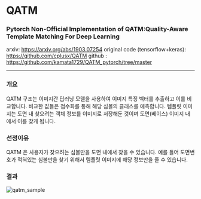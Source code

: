 
# QATM 

### Pytorch Non-Official Implementation of QATM:Quality-Aware Template Matching For Deep Learning

arxiv: https://arxiv.org/abs/1903.07254
original code (tensorflow+keras): https://github.com/cplusx/QATM
github : https://github.com/kamata1729/QATM_pytorch/tree/master

---

### 개요 

QATM 구조는 이미지간 딥러닝 모델을 사용하여 이미지 특징 벡터를 추출하고 이를 비교합니다. 비교한 값들은 점수화를 통해 해당 심볼의 클래스를 에측합니다.
템플릿 이미지는 도면 내 찾으려는 객체 정보를 이미지로 저장해둔 것이며 도면(베이스) 이미지 내에서 이를 찾게 됩니다.


### 선정이유

QATM 은 사용자가 찾으려는 심볼만을 도면 내에서 찾을 수 있습니다. 예를 들어 도면번호가 적혀있는 심볼만을 찾기 위해서 템플릿 이미지에 해당 정보만을 
줄 수 있습니다.


### 결과

![qatm_sample](https://github.com/kmu-draw/docs/assets/65720894/3ea4fa11-a4ac-4956-8679-76509f9bb8f9)






